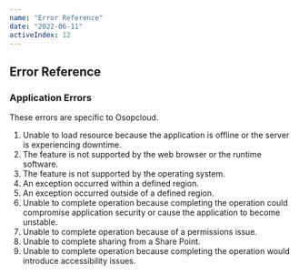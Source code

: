 ```yaml
---
name: "Error Reference"
date: "2022-06-11"
activeIndex: 12
---
```


## Error Reference

### Application Errors

These errors are specific to Osopcloud.

1. Unable to load resource because the application is offline or the server is experiencing downtime.
2. The feature is not supported by the web browser or the runtime software.
3. The feature is not supported by the operating system.
4. An exception occurred within a defined region.
5. An exception occurred outside of a defined region.
6. Unable to complete operation because completing the operation could compromise application security or cause the application to become unstable.
7. Unable to complete operation because of a permissions issue.
8. Unable to complete sharing from a Share Point.
9. Unable to complete operation because completing the operation would introduce accessibility issues.
